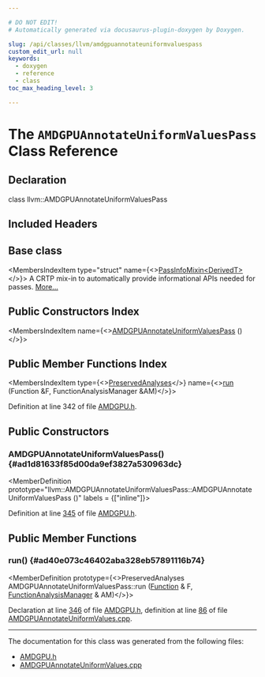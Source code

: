 ```yaml
---

# DO NOT EDIT!
# Automatically generated via docusaurus-plugin-doxygen by Doxygen.

slug: /api/classes/llvm/amdgpuannotateuniformvaluespass
custom_edit_url: null
keywords:
  - doxygen
  - reference
  - class
toc_max_heading_level: 3

---
```





# The `AMDGPUAnnotateUniformValuesPass` Class Reference

<DoxygenPage pluginConfig={pluginConfig}>



## Declaration

<CodeBlock>class llvm::AMDGPUAnnotateUniformValuesPass</CodeBlock>

## Included Headers

<IncludesList>
<IncludesListItem
  filePath="Target/AMDGPU/AMDGPU.h"
  permalink="/docs/api/files/lib/lib/target/lib/target/amdgpu/amdgpu-h"
  isLocal="true" />
</IncludesList>

## Base class

<MembersIndex>

<MembersIndexItem
  type="struct"
  name={<><a href="/docs/api/structs/llvm/passinfomixin">PassInfoMixin&lt;DerivedT&gt;</a></>}>
A CRTP mix-in to automatically provide informational APIs needed for passes. <a href="/docs/api/structs/llvm/passinfomixin/#details">More...</a>
</MembersIndexItem>

</MembersIndex>

## Public Constructors Index

<MembersIndex>

<MembersIndexItem
  name={<><a href="#ad1d81633f85d00da9ef3827a530963dc">AMDGPUAnnotateUniformValuesPass</a> ()</>}>
</MembersIndexItem>

</MembersIndex>

## Public Member Functions Index

<MembersIndex>

<MembersIndexItem
  type={<><a href="/docs/api/classes/llvm/preservedanalyses">PreservedAnalyses</a></>}
  name={<><a href="#ad40e073c46402aba328eb57891116b74">run</a> (Function &amp;F, FunctionAnalysisManager &amp;AM)</>}>
</MembersIndexItem>

</MembersIndex>


Definition at line 342 of file <a href="/docs/api/files/lib/lib/target/lib/target/amdgpu/amdgpu-h">AMDGPU.h</a>.

<SectionDefinition>

## Public Constructors

### AMDGPUAnnotateUniformValuesPass() {#ad1d81633f85d00da9ef3827a530963dc}

<MemberDefinition
  prototype="llvm::AMDGPUAnnotateUniformValuesPass::AMDGPUAnnotateUniformValuesPass ()"
  labels = {["inline"]}>

Definition at line <a href="/docs/api/files/lib/lib/target/lib/target/amdgpu/amdgpu-h/#l00345">345</a> of file <a href="/docs/api/files/lib/lib/target/lib/target/amdgpu/amdgpu-h">AMDGPU.h</a>.
</MemberDefinition>

</SectionDefinition>

<SectionDefinition>

## Public Member Functions

### run() {#ad40e073c46402aba328eb57891116b74}

<MemberDefinition
  prototype={<>PreservedAnalyses AMDGPUAnnotateUniformValuesPass::run (<a href="/docs/api/classes/llvm/function">Function</a> &amp; F, <a href="/docs/api/namespaces/llvm/#adce09a5a0de0e3177eb00e932734af2f">FunctionAnalysisManager</a> &amp; AM)</>}>

Declaration at line <a href="/docs/api/files/lib/lib/target/lib/target/amdgpu/amdgpu-h/#l00346">346</a> of file <a href="/docs/api/files/lib/lib/target/lib/target/amdgpu/amdgpu-h">AMDGPU.h</a>, definition at line <a href="/docs/api/files/lib/lib/target/lib/target/amdgpu/amdgpuannotateuniformvalues-cpp/#l00086">86</a> of file <a href="/docs/api/files/lib/lib/target/lib/target/amdgpu/amdgpuannotateuniformvalues-cpp">AMDGPUAnnotateUniformValues.cpp</a>.
</MemberDefinition>

</SectionDefinition>

<hr/>

The documentation for this class was generated from the following files:

<ul>
<li><a href="/docs/api/files/lib/lib/target/lib/target/amdgpu/amdgpu-h">AMDGPU.h</a></li>
<li><a href="/docs/api/files/lib/lib/target/lib/target/amdgpu/amdgpuannotateuniformvalues-cpp">AMDGPUAnnotateUniformValues.cpp</a></li>
</ul>

</DoxygenPage>
